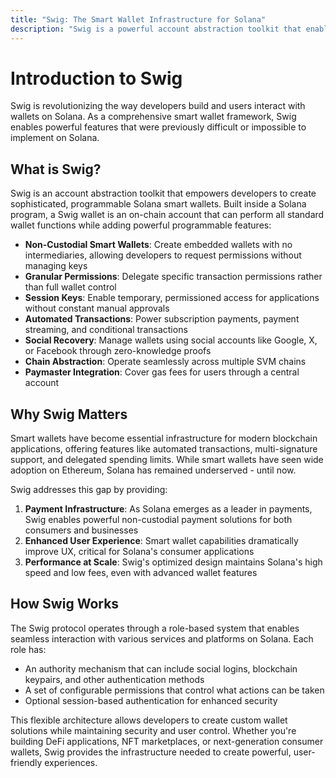 ```yaml
---
title: "Swig: The Smart Wallet Infrastructure for Solana"
description: "Swig is a powerful account abstraction toolkit that enables developers to create advanced, programmable Solana smart wallets with features like delegated access controls, fine-grained permissions, social recovery, and cross-chain compatibility."
---
```


# Introduction to Swig

Swig is revolutionizing the way developers build and users interact with wallets on Solana. As a comprehensive smart wallet framework, Swig enables powerful features that were previously difficult or impossible to implement on Solana.

## What is Swig?

Swig is an account abstraction toolkit that empowers developers to create sophisticated, programmable Solana smart wallets. Built inside a Solana program, a Swig wallet is an on-chain account that can perform all standard wallet functions while adding powerful programmable features:

- **Non-Custodial Smart Wallets**: Create embedded wallets with no intermediaries, allowing developers to request permissions without managing keys
- **Granular Permissions**: Delegate specific transaction permissions rather than full wallet control
- **Session Keys**: Enable temporary, permissioned access for applications without constant manual approvals
- **Automated Transactions**: Power subscription payments, payment streaming, and conditional transactions
- **Social Recovery**: Manage wallets using social accounts like Google, X, or Facebook through zero-knowledge proofs
- **Chain Abstraction**: Operate seamlessly across multiple SVM chains
- **Paymaster Integration**: Cover gas fees for users through a central account

## Why Swig Matters

Smart wallets have become essential infrastructure for modern blockchain applications, offering features like automated transactions, multi-signature support, and delegated spending limits. While smart wallets have seen wide adoption on Ethereum, Solana has remained underserved - until now.

Swig addresses this gap by providing:

1. **Payment Infrastructure**: As Solana emerges as a leader in payments, Swig enables powerful non-custodial payment solutions for both consumers and businesses
2. **Enhanced User Experience**: Smart wallet capabilities dramatically improve UX, critical for Solana's consumer applications
3. **Performance at Scale**: Swig's optimized design maintains Solana's high speed and low fees, even with advanced wallet features

## How Swig Works

The Swig protocol operates through a role-based system that enables seamless interaction with various services and platforms on Solana. Each role has:

- An authority mechanism that can include social logins, blockchain keypairs, and other authentication methods
- A set of configurable permissions that control what actions can be taken
- Optional session-based authentication for enhanced security

This flexible architecture allows developers to create custom wallet solutions while maintaining security and user control. Whether you're building DeFi applications, NFT marketplaces, or next-generation consumer wallets, Swig provides the infrastructure needed to create powerful, user-friendly experiences.
